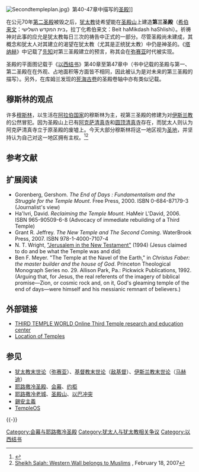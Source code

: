 [[File:Secondtempleplan.jpg|thumb]]》第40-47章中描写的[[圣殿|圣殿]]]]
{{基督教末世论}}

在公元70年[[第二圣殿|第二圣殿]]被毁之后，[[犹太教|犹太教]]徒希望能在[[圣殿山|圣殿山]]上建造'''第三圣殿'''（[[希伯来文|希伯来文]]：בית המקדש השלישי‎，拉丁化希伯来文：Beit haMikdash haShlishi）。祈祷神对此事的应允是犹太教每日三次的祷告中正式的一部分。尽管圣殿尚未建成，其概念和犹太人对其建立的渴望在犹太教（尤其是正统犹太教）中仍是神圣的。《[[塔纳赫|塔纳赫]]》中记载了[[先知|先知]]对第三圣殿建立的预言，称其会在[[弥赛亚|弥赛亚]]时代被实现。

圣殿的平面图记载于《[[以西结书|以西结书]]》第40章至第47章中（书中记载的圣殿与第一、第二圣殿在在外观、占地面积等方面皆不相同，因此被认为是对未来的第三圣殿的描写）。另外，在库姆兰发现的[[死海古卷|死海古卷]]的圣殿卷轴中亦有类似记载。

== 穆斯林的观点 ==
许多[[穆斯林|穆斯林]]，以生活在[[阿拉伯国家|阿拉伯国家]]的穆斯林为主，视第三圣殿的修建为对[[伊斯兰教|伊斯兰教]]的公然冒犯。因为圣殿山上已有[[阿克萨清真寺|阿克萨清真寺]]和[[圆顶清真寺|圆顶清真寺]]存在，而犹太人则认为阿克萨清真寺立于原圣殿的废墟上。今天大部分穆斯林将这一地区视为[[圣地|圣地]]，并坚持认为自己对这一地区拥有主权。<ref>{{cite web
|url = http://www.israelnationalnews.com/news.php3?id=114927
|title = Israeli Sheikh: Temple Mount is Entirely Islamic
|last = Fendel
|first = Hillel
|date = November 6, 2006
|publisher = [[Arutz_Sheva|Arutz Sheva]]
|accessdate = 2006-11-12
|quote = We remind, for the 1,000th time, that the entire Al-Aqsa mosque, including all of its area and alleys above the ground and under it, is exclusive and absolute Muslim property, and no one else has any rights to even one grain of earth in it.
|archive-date = 2006-11-14
|archive-url = https://web.archive.org/web/20061114005753/http://www.israelnationalnews.com/news.php3?id=114927
|dead-url = no
}}</ref><ref>[http://www.ynetnews.com/articles/0,7340,L-3366266,00.html Sheikh Salah: Western Wall belongs to Muslims] {{Wayback|url=http://www.ynetnews.com/articles/0,7340,L-3366266,00.html |date=20090717021040 }}, February 18, 2007</ref>

==参考文献==
{{Reflist}}

== 扩展阅读 ==
* Gorenberg, Gershom. ''The End of Days : Fundamentalism and the Struggle for the Temple Mount''. Free Press, 2000. ISBN 0-684-87179-3 (Journalist's view)
* Ha'Ivri, David. ''Reclaiming the Temple Mount''. HaMeir L'David, 2006. ISBN 965-90509-6-8 (Advocacy of immediate rebuilding of a Third Temple)
* Grant R. Jeffrey. ''The New Temple and The Second Coming''. WaterBrook Press, 2007. ISBN 978-1-4000-7107-4
* N. T. Wright, [https://web.archive.org/web/20110501032326/http://www.ntwrightpage.com/Wright_Jerusalem_New_Testament.pdf "Jerusalem in the New Testament"] (1994) (Jesus claimed to do and be what the Temple was and did)
* Ben F. Meyer. "The Temple at the Navel of the Earth," in ''Christus Faber: the master builder and the house of God''. Princeton Theological Monograph Series no. 29. Allison Park, Pa.: Pickwick Publications, 1992. (Arguing that, for Jesus, the real referents of the imagery of biblical promise—Zion, or cosmic rock and, on it, God's gleaming temple of the end of days—were himself and his messianic remnant of believers.)

== 外部链接 ==
* [https://web.archive.org/web/20190820025424/http://www.thirdtempleworld.com/ THIRD TEMPLE WORLD Online Third Temple research and education center]
* [http://www.templemount.org/theories.html Location of Temples] {{Wayback|url=http://www.templemount.org/theories.html |date=20090819014825 }}

== 参见 ==
{{Portal box|犹太教|以色列}}
* [[犹太教末世论|犹太教末世论]]（[[弥赛亚|弥赛亚]]）、[[基督教末世论|基督教末世论]]（[[敌基督|敌基督]]）、[[伊斯兰教末世论|伊斯兰教末世论]]（[[马赫迪|马赫迪]]）
* [[耶路撒冷圣殿|耶路撒冷圣殿]]、[[会幕|会幕]]、[[约柜|约柜]]
* [[耶路撒冷老城|耶路撒冷老城]]、[[圣殿山|圣殿山]]、[[以巴冲突|以巴冲突]]
* [[錫安主義|錫安主義]]
* [[TempleOS|TempleOS]]

{{-}}
{{犹太人和犹太教}}
{{基督}}

[[Category:会幕与耶路撒冷圣殿|Category:会幕与耶路撒冷圣殿]]
[[Category:犹太人与犹太教相关争议|Category:犹太人与犹太教相关争议]]
[[Category:以西结书|Category:以西结书]]